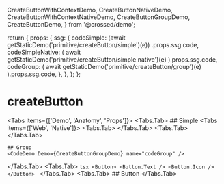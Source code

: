   CreateButtonWithContextDemo,
  CreateButtonNativeDemo,
  CreateButtonWithContextNativeDemo,
  CreateButtonGroupDemo,
  CreateButtonDemo,
} from '@crossed/demo';

  return {
    props: {
      ssg: {
        codeSimple: (await getStaticDemo('primitive/createButton/simple')(e))
          .props.ssg.code,
        codeSimpleNative: (
          await getStaticDemo('primitive/createButton/simple.native')(e)
        ).props.ssg.code,
        codeGroup: (
          await getStaticDemo('primitive/createButton/group')(e)
        ).props.ssg.code,
      },
    },
  };
};

# createButton

<Tabs items={['Demo', 'Anatomy', 'Props']}>
  <Tabs.Tab>
    ## Simple
    <Tabs items={['Web', 'Native']}>
      <Tabs.Tab>
        <CodeDemo Demo={CreateButtonDemo} name="codeSimple" />
      </Tabs.Tab>
      <Tabs.Tab>
        <CodeDemo Demo={CreateButtonNativeDemo} name="codeSimpleNative" />
      </Tabs.Tab>
    </Tabs>

    ## Group
    <CodeDemo Demo={CreateButtonGroupDemo} name="codeGroup" />
  </Tabs.Tab>
  <Tabs.Tab>
    ```tsx
    <Button>
      <Button.Text />
      <Button.Icon />
    </Button>
    ```
  </Tabs.Tab>
  <Tabs.Tab>
    ## Button
    <Table props={[]} />
  </Tabs.Tab>
</Tabs>
